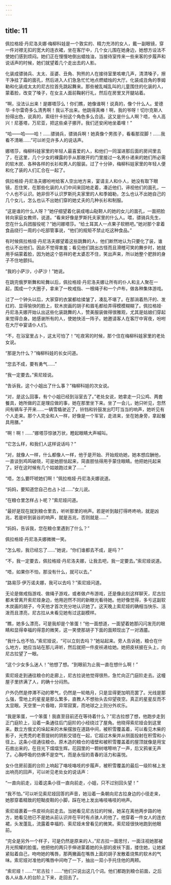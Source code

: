 ```yaml
---
---
---
```

title: 11
---





佩拉格娅·丹尼洛夫娜·梅柳科娃是一个敦实的、精力充沛的女人，戴一副眼镜，穿一件对襟无扣的宽大的连衣裙，坐在客厅中，几个女儿围在她身边，她想方设法不使她们感到烦闷。她们正在慢慢地倒出蜡烛油，当接待室传来一些来客的步履声和说话声的时候，她们就望着几个走出去的人影。

化装成骠骑兵、太太、巫婆、丑角、狗熊的人在接待室里咳嗽几声，清清嗓子，擦干净挂了霜的面孔，然后进入人们急急忙忙地点燃蜡烛的大厅。化装成丑角的季姆勒和化装成太太的尼古拉首先跳起舞来。那些被乱喊乱叫的儿童围住的化装的人，蒙着脸，改变了嗓子，在女主人面前鞠躬行礼，然后在房里叉开腿站着。

“啊，没法认出来！是娜塔莎么！你们瞧，她像谁啊！说真的，像个什么人。爱德华·卡尔雷奇多么清秀啊！我认不出来。他跳得真棒！啊，我的爷呀！切尔克斯人扮得出色，说真的，索纽什卡扮这个角色多么合适。这又是什么人啊？唔，令人高兴！尼基塔，万尼亚，把这些桌子挪开。我们还安闲地坐着哩！”

“哈——哈——哈！……骠骑兵，骠骑兵啊！她真像个男孩子，看看那双脚！……我看不清晰……”可以听见许多人的说话声。

娜塔莎，梅柳科娃家里的年轻人最喜爱的人，和他们一同溜进那后面的房间里去了，在这里，几个少女的裸露的手从那敞开的门里接过一名男仆递来的她们所必需的软木炭、各种各样的长衫和男人的服装。过了十分钟，梅柳科娃家里的年轻人便和化了装的人们汇合在一起了。

佩拉格娅·丹尼洛夫娜吩咐给客人空出地方来，宴请主人和仆人，她没有取下眼镜，忍住笑，在那些化装的人们中间来回地走着，凑近他们，谛视他们的面孔，一个人也不认识。她非但不认识罗斯托夫家里的人和季姆勒，怎么也认不出她自己的几个女儿，怎么也认不出她们穿的她丈夫的几种长衫和制服。

“这是谁的什么人呀？”她仔细望着化装成喀山鞑靼人的她的女儿的面孔，一面把脸转向家庭女教师，说道。“看来好像是罗斯托夫家里的什么人。喂，骠骑兵先生，您在什么兵团服役呢？”她问娜塔莎。“给土耳其人一点果子软糕吧。”她对那个拿着食品绕行一周的小吃部管事说，“他们的规矩不禁止吃这种食品。”

有时候佩拉格娅·丹尼洛夫娜望着这些跳舞的人，他们断然地认为只要化了装，谁也认不出他们。因此不觉得害羞；看见他们跳出古怪而且滑稽可笑的舞步时，她就用手绢蒙着脸，因为她这个慈祥的老太婆忍不住，笑出声来，所以她整个肥胖的身子不住地颤抖。

“我的小萨沙，小萨沙！”她说。

在跳完俄罗斯舞和轮舞以后，佩拉格娅·丹尼洛夫娜让所有的仆人和主人聚在一起，围成一个大圈子，拿来了一枚戒指、一根绳子和一个卢布，做各种集体游戏。

过了一个钟头以后，大家穿的衣裳都给揉皱了，凑乱不堪了。在那淌着热汗的、发红的、显得愉快的脸上，软木炭画的胡子和眉毛都给弄得模模糊糊了。佩拉格娅·丹尼洛夫娜开始认出这些化装跳舞的人，赞美服装做得很雅观，尤其是姑娘们穿起来觉得合身。她感谢所有的人，使她快活一阵子。她邀请客人在客厅中宵夜，吩咐在大厅中宴请仆人们。

“不，在浴室里占卜，这太可怕了！”吃夜宵的时候，那个住在梅柳科娃家里的老处女说。

“那是为什么？”梅柳科娃的长女问道。

“您去不成，要有勇气……”

“我一定要去。”索尼娅说。

“告诉我，这个小姐出了什么事？”梅柳科娃的次女说。

“对，是这么回事，有个小姐已经到浴室去了。”老处女说，她拿走一只公鸡、两套餐具，她所做的正是理应做的事，她在那里坐下来。坐了一会儿，她只听见，忽然间有辆车子开来……一辆雪橇驶近了，铃铛和铃鼓发出叮叮当当的响声，她听见有个人走来。那个人完全和人一样，好像是一个军官，走进来，坐在她身旁，拿起餐具用膳。”

“啊！啊！……”娜塔莎惊骇万状，瞪起眼睛大声喊叫。

“它怎么样，和我们人这样说话吗？”

“对，就像人一样，什么都像人一样，他于是开始、开始规劝她，她本想应酬他，一直谈到鸡鸣破晓，可是她胆怯起来，简直胆怯得用手蒙住眼睛。他把她托起来了。好在这时候有几个姑娘跑过来了……”

“唔，怎么要吓唬她们啊！”佩拉格娅·丹尼洛夫娜说道。

“妈妈，要知道您自己也占卜过……”女儿说。

“在粮仓里怎样占卜呢？”索尼娅问道。

“最好是现在就到粮仓里去，听听那里的响声。若是听到敲打得咚咚响，就是凶兆，若是听到装谷的响声，就是吉兆，否则就是……”

“妈妈，告诉我，您在粮仓里遇到了什么？”

佩拉格娅·丹尼洛夫娜微微一笑。

“怎么啦，我已经忘了……”她说，“你们谁都去不成，是吗？”

“不，我一定要去，佩拉格娅·丹尼洛夫娜，让我去吧，我一定要去。”索尼娅说道。

“唔，如果你不怕，那没有什么，就可以去。”

“路易莎·伊万诺夫娜，我可以去吗？”索尼娅问道。

无论是做戒指游戏、做绳子游戏，或者做卢布游戏，还是像此刻这样聊天，尼古拉都未曾离开索尼娅身边，他用迥然不同的新眼光看待她。他好像觉得，多亏这副软木炭画的胡子，今天他才首次充分地认识她了。这天晚上索尼娅的确相当快乐、活泼而且漂亮，尼古拉从未看见她有过这副模样。

“瞧，她多么漂亮，可是我却是个笨蛋！”他一面想道，一面望着她那闪闪发亮的眼睛和显得幸福的得意的微笑，这一笑使那胡子下面的面颊现出了一对酒靥。

“我什么也不怕，”索尼娅说，“可以立刻去吗？”她站起来。旁人告诉她，粮仓在什么地方，她应当站在那儿谛听，然后就把一件皮袄递给她。她把皮袄披在头上，向尼古拉望了一眼。

“这个少女多么迷人！”他想了想。“到眼前为止我一直在想什么啊！”

索尼娅走到通往粮仓的走廊上，尼古拉说他觉得很热，急忙向正门庭阶走去。这幢屋子里挤满了人，的确十分闷热。

户外仍然是停滞不动的寒气，仍然是一轮皓月，只是显得更加明亮罢了。光线是那么强，雪地上的星星是那么繁多，直教人不想抬头去仰望夜空。真正的星星反而不太显眼。天空里一片昏暗，异常寂寞，而地球之上则分外欢乐。

“我是笨蛋，一个笨蛋！我直至目前还在等待着什么？”尼古拉想了想，他跑步走到正门庭阶上，沿着一条通往后门庭阶的小经绕过了屋角。他晓得索尼娅会到这里来。数立方俄丈的垛起来的木柴摆放在道路中间，被积雪覆盖着，可以看见木柴的影子，光秃秃的老菩提树的阴影交错在一起，它超过木柴并从侧面投射在积雪和小径上。这条小径通往粮仓。原木造的粮仓的墙壁和被积雪覆盖着的屋顶就像是用宝石凿出来的，在目光下熠熠生辉。花园里的一颗树喀嚓响了一声，后又鸦雀无声了。心胸呼吸的仿佛不是空气，而是永恒的青春的活力和喜悦。

女仆住房前面的台阶上响起了咯吱咯吱的步履声，被积雪覆盖的最后一级阶梯上发出响亮的回声，可以听见老处女的说话声：

“一直向前走，沿着这条小径一直向前走，小姐，只不过别回头望！”

“我不怕。”可以听见索尼娅回答的声音，她沿着一条朝向尼古拉身边的小径走来，她那穿着精致的短靿皮鞋的小脚，踩在地上发出咯吱咯吱的响声。

索尼娅裹着一件皮袄向前走去。当她看见尼古拉的时候，她呆在离他两步路的地方，她看见他已不是她从前认识并在平时有点骇人的他了。他穿着一件女人的连衣裙，头发蓬乱，流露着幸福的、索尼娅未曾看见的微笑。索尼娅很快地跑到他眼前。

“完全是另外一个样子，可是仍然是原来的人，”尼古拉一面思忖，一面注视她那被月光照耀的脸蛋。他把他的两只手伸进蒙着她的头部的皮袄下面，搂住她，让她紧紧贴着自己，吻吻她的嘴唇，那两撇画在嘴唇上面的胡子发散着烧焦的软木的气味。索尼娅对准他的嘴唇中间吻了一下，抽出一双小手托住他的两颊。

“索尼娅！……”“尼古拉！……”他们只说出这几个词。他们都跑到粮仓前面，之后各人从各人的台阶上下来，走回去了。